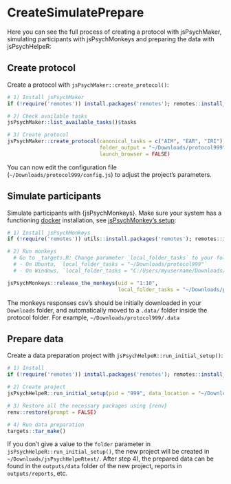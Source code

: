 # CreateSimulatePrepare {#CreateSimulatePrepare}


Here you can see the full process of creating a protocol with jsPsychMaker, simulating participants with jsPsychMonkeys and preparing the data with jsPsychHelpeR:


## Create protocol

Create a protocol with `jsPsychMaker::create_protocol()`:  

```r

# 1) Install jsPsychMaker
if (!require('remotes')) install.packages('remotes'); remotes::install_github("gorkang/jsPsychMaker")

# 2) Check available tasks
jsPsychMaker::list_available_tasks()$tasks

# 3) Create protocol
jsPsychMaker::create_protocol(canonical_tasks = c("AIM", "EAR", "IRI"),
                              folder_output = "~/Downloads/protocol999", 
                              launch_browser = FALSE)

```

You can now edit the configuration file (`~/Downloads/protocol999/config.js`) to adjust the project's parameters.  
  
  

## Simulate participants

Simulate participants with {jsPsychMonkeys}. Make sure your system has a functioning [docker](https://www.docker.com/) installation, see [jsPsychMonkey's setup](02-QuickGuide.html#setup):  

```r

# 1) Install jsPsychMonkeys
if (!require('remotes')) utils::install.packages('remotes'); remotes::install_github('gorkang/jsPsychMonkeys')

# 2) Run monkeys
  # Go to _targets.R: Change parameter `local_folder_tasks` to your folder_output above. For example:  
  # - On Ubuntu, `local_folder_tasks = "~/Downloads/protocol999"`
  # - On Windows, `local_folder_tasks = "C:/Users/myusername/Downloads/protocol999"`

jsPsychMonkeys::release_the_monkeys(uid = "1:10", 
                                    local_folder_tasks = "~/Downloads/protocol999/")

```

The monkeys responses csv's should be initially downloaded in your `Downloads` folder, and automatically moved to a `.data/` folder inside the protocol folder. For example, `~/Downloads/protocol999/.data`


## Prepare data 

Create a data preparation project with `jsPsychHelpeR::run_initial_setup()`:   

```r

# 1) Install
if (!require('remotes')) install.packages('remotes'); remotes::install_github("gorkang/jsPsychHelpeR")

# 2) Create project
jsPsychHelpeR::run_initial_setup(pid = "999", data_location = "~/Downloads/protocol999/.data", dont_ask = TRUE)

# 3) Restore all the necessary packages using {renv}
renv::restore(prompt = FALSE)

# 4) Run data preparation
targets::tar_make()

```

If you don't give a value to the `folder` parameter in `jsPsychHelpeR::run_initial_setup()`, the new project will be created in `~/Downloads/jsPsychHelpeRtest/`. After step 4), the prepared data can be found in the `outputs/data` folder of the new project, reports in  `outputs/reports`, etc.  
